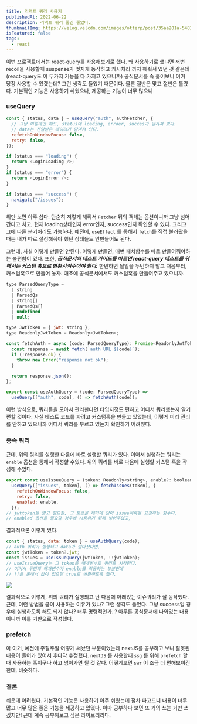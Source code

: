 ```yaml
---
title: 리액트 쿼리 사용기
publishedAt: 2022-06-22
description: 리액트 쿼리 좋긴 좋았다.
thumbnailImg: https://velog.velcdn.com/images/otterp/post/35aa201a-5482-405a-b33f-b67e7807c93d/image.png
isFeatured: false
tags:
  - react
---
```


이번 프로젝트에서는 react-query를 사용해보기로 했다.
왜 사용하기로 했냐면 저번 recoil을 사용할때 suspense가 멋지게 동작하고 캐시처리 까지 해줘서 였던 것 같은데(react-query도 이 두가지 기능을 다 가지고 있으니까) 공식문서를 슥 훑어보니 이거 당장 사용할 수 있겠는데? 그런 생각도 들었기 때문이다. 물론 절반은 맞고 절반은 틀렸다. 기본적인 기능은 사용하기 쉬웠으나, 제공하는 기능이 너무 많으니

### useQuery

```js
const { status, data } = useQuery("auth", authFetcher, {
  // 그냥 이렇게만 해도, status에 loading, erroer, succes가 담겨져 있다.
  // data는 전달받은 데이터가 담겨져 있다.
  refetchOnWindowFocus: false,
  retry: false,
});

if (status === "loading") {
  return <LoginLoading />;
}
if (status === "error") {
  return <LoginError />;
}

if (status === "success") {
  navigate("/issues");
}
```

위만 보면 아주 쉽다. 단순히 저렇게 해줘서 `Fetcher` 뒤의 객체는 옵션이니까 그냥 넘어간다고 치고, 현재 loading상태인지 error인지, success인지 확인할 수 있다.
그리고 그에 따른 분기처리도 가능하다. 예전에, `useEffect` 를 통해서 `fetch`를 직접 불러왔을 때는 내가 따로 설정해줘야 했던 상태들도 안만들어도 된다.

그런데, 사실 이렇게 만들면 안된다. 이렇게 만들면, 매번 페치함수를 따로 만들어줘야하는 불편함이 있다. 또한, _**공식문서의 테스트 가이드를 따르면 react-query 테스트를 위해서는 커스텀 훅으로 변환시켜주어야 한다.**_ 한번하면 될일을 두번하지 말고 처음부터, 커스텀훅으로 만들어 놓자. 애초에 공식문서에서도 커스텀훅을 만들어주고 있으니까.

```jsx
type ParsedQueryType =
  | string
  | ParsedQs
  | string[]
  | ParsedQs[]
  | undefined
  | null;

type JwtToken = { jwt: string };
type ReadonlyJwtToken = Readonly<JwtToken>;

const fetchAuth = async (code: ParsedQueryType): Promise<ReadonlyJwtToken> => {
  const response = await fetch(`auth URL ${code}`);
  if (!response.ok) {
    throw new Error("response not ok");
  }

  return response.json();
};

export const useAuthQuery = (code: ParsedQueryType) =>
  useQuery(["auth", code], () => fetchAuth(code));
```

이런 방식으로, 쿼리들을 모아서 관리한다면 타입지정도 편하고 어디서 쿼리했는지 알기 편할 것이다. 사실 테스트 코드를 짜려고 커스텀훅을 만들고 있었는데, 이렇게 미리 관리를 안하고 있으니까 어디서 쿼리를 부르고 있는지 확인하기 어려웠다.

### 종속 쿼리

근데, 위의 쿼리를 실행한 다음에 바로 실행할 쿼리가 있다. 이어서 실행하는 쿼리는 `enable` 옵션을 통해서 작성할 수있다. 위의 쿼리를 바로 다음에 실행할 커스텀 훅을 작성해 주었다.

```jsx
export const useIssueQuery = (token: Readonly<string>, enable?: boolean) =>
  useQuery(["issues", token], () => fetchIssues(token), {
    refetchOnWindowFocus: false,
    retry: false,
    enabled: enable,
  });
// jwttoken을 받고 필요한, 그 토큰을 헤더에 담아 issue목록을 요청하는 함수다.
// enabled 옵션을 필요할 경우에 사용하기 위해 넣어주었고,
```

결과적으론 이렇게 썼다.

```jsx
const { status, data: token } = useAuthQuery(code);
// auth 쿼리가 실행되고 data가 받아졌다면,
const jwtToken = token?.jwt;
const issues = useIssueQuery(jwtToken, !!jwtToken);
// useIssueQuery는 그 token을 매개변수로 쿼리를 시작한다.
// 여기서 두번째 매개변수가 enable를 작동하는 부분인데
// !!를 통해서 값이 있으면 true로 변환하도록 했다.
```

![](https://velog.velcdn.com/images/otterp/post/35aa201a-5482-405a-b33f-b67e7807c93d/image.png)

결과적으로 이렇게, 위의 쿼리가 실행되고 난 다음에 아래있는 이슈쿼리가 잘 동작했다.
근데, 이런 방법을 굳이 사용하는 이유가 있나? 그런 생각도 들었다.
그냥 success일 경우에 실행하도록 해도 되지 않나? 너무 명령적인가..? 아무튼 공식문서에 나와있는 내용이니까 이를 기반으로 작성했다.

### prefetch

아 이거, 예전에 주절주절 어떻게 써놨던 부분이었는데 nextJS를 공부하고 보니 잘못된 내용이 들어가 있어서 후다닥 수정했다. `nextJS` 를 사용할때 `ssg` 를 위해 `prefetch` 할때 사용하는 훅이구나 하고 넘어가면 될 것 같다. 어떻게보면 `swr` 이 조금 더 편해보이긴 한데, 비슷하다.

### 결론

쉬운데 어려웠다. 기본적인 기능은 사용하기 아주 쉬웠는데 점차 파고드니 내용이 너무 많고 너무 많은 좋은 기능을 제공하고 있었다. 아마 공부하다 보면 또 거의 쓰는 거만 쓰겠지만! 근데 계속 공부해보고 싶은 라이브러리다.
